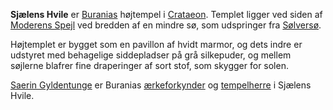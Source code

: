 {{title:Sjælens Hvile}}
{{author:Laura Holmegaard}}
{{timestamp:2009-09-19T19:25:42Z}}
{{copyright:Sjælens Hvile}}
'''Sjælens Hvile''' er [[Burania|Buranias]] højtempel i [[Crataeon]]. Templet ligger ved siden af [[Moderens Spejl]] ved bredden af en mindre sø, som udspringer fra [[Sølversø]].

Højtemplet er bygget som en pavillon af hvidt marmor, og dets indre er udstyret med behagelige siddepladser på grå silkepuder, og mellem søjlerne blafrer fine draperinger af sort stof, som skygger for solen.

[[Saerin Gyldentunge]] er Buranias [[ærkeforkynder]] og [[tempelherre]] i Sjælens Hvile.